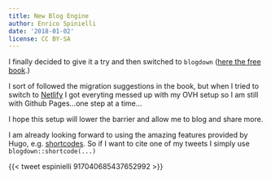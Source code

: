 ```yaml
---
title: New Blog Engine
author: Enrico Spinielli
date: '2018-01-02'
license: CC BY-SA
---
```


I finally decided to give it a try and then switched to `blogdown`
([here the free book](https://bookdown.org/yihui/blogdown/).)

I sort of followed the migration suggestions in the book, but when I tried to
switch to [Netlify](https://bookdown.org/yihui/blogdown/netlify.html)
I got everyting messed up with my OVH setup so I am still
with Github Pages...one step at a time...

I hope this setup will lower the barrier and allow me to blog and share more.

I am already looking forward to using the amazing features provided by
Hugo, e.g. [shortcodes](https://gohugo.io/content-management/shortcodes/).
So if I want to cite one of my tweets I simply use `blogdown::shortcode(...)`


{{< tweet espinielli 917040685437652992 >}}

